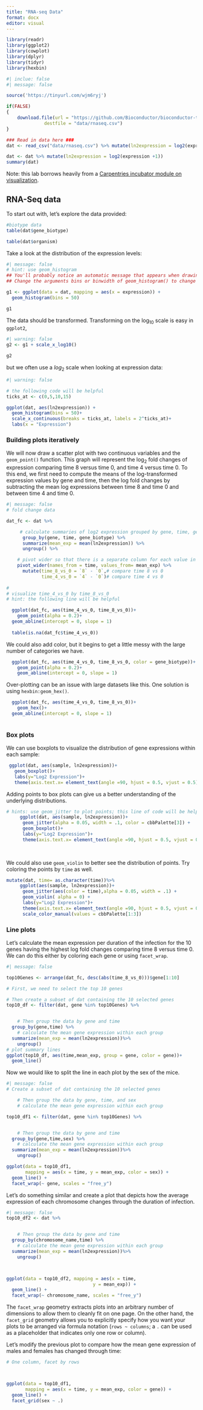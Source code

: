 ---
title: "RNA-seq Data"
format: docx
editor: visual
---

```{r}
library(readr)
library(ggplot2)
library(cowplot)
library(dplyr)
library(tidyr)
library(hexbin)
```

```{r}
#| inclue: false
#| message: false

source('https://tinyurl.com/wjm6ryj')

if(FALSE)
{
    download.file(url = "https://github.com/Bioconductor/bioconductor-teaching/raw#/master/data/GSE96870/rnaseq.csv",
              destfile = "data/rnaseq.csv")
}

### Read in data here ###
dat <- read_csv("data/rnaseq.csv") %>% mutate(ln2expression = log2(expression))
```

```{r}
dat <- dat %>% mutate(ln2expression = log2(expression +1))
summary(dat)
```

Note: this lab borrows heavily from a [Carpentries incubator module on visualization](https://carpentries-incubator.github.io/bioc-intro/40-visualization/index.html).

## RNA-Seq data

To start out with, let's explore the data provided:

```{r}


#biotype data
table(dat$gene_biotype)

table(dat$organism)
```

Take a look at the distribution of the expression levels:

```{r}
#| message: false
# hint: use geom_histogram
## You'll probably notice an automatic message that appears when drawing the histogram: `stat_bin()` using `bins = 30`. Pick better value with `binwidth`.
## Change the arguments bins or binwidth of geom_histogram() to change the number or width of the bins.

g1 <- ggplot(data = dat, mapping = aes(x = expression)) +
  geom_histogram(bins = 50)

g1
```

The data should be transformed. Transforming on the $\log_{10}$ scale is easy in `ggplot2`,

```{r}
#| warning: false
g2 <- g1 + scale_x_log10()

g2
```

but we often use a $log_2$ scale when looking at expression data:

```{r}
#| warning: false

# the following code will be helpful
ticks_at <- c(0,5,10,15)

ggplot(dat, aes(ln2expression)) +
  geom_histogram(bins = 50)+
  scale_x_continuous(breaks = ticks_at, labels = 2^ticks_at)+
  labs(x = "Expression")
```

### Building plots iteratively

We will now draw a scatter plot with two continuous variables and the `geom_point()` function. This graph will represent the $\log_2$ fold changes of expression comparing time 8 versus time 0, and time 4 versus time 0. To this end, we first need to compute the means of the log-transformed expression values by gene and time, then the log fold changes by subtracting the mean log expressions between time 8 and time 0 and between time 4 and time 0.

```{r}
#| message: false
# fold change data

dat_fc <- dat %>%

     # calculate summaries of log2 expression grouped by gene, time, gene_biotype
      group_by(gene, time, gene_biotype) %>% 
      summarize(mean_exp = mean(ln2expression)) %>%
      ungroup() %>%

    # pivot wider so that there is a separate column for each value in time
    pivot_wider(names_from = time, values_from= mean_exp) %>%
      mutate(time_8_vs_0 = `8` - `0`,# compare time 8 vs 0
             time_4_vs_0 = `4` - `0`)# compare time 4 vs 0
             
#
# visualize time_4_vs_0 by time_8_vs_0 
# hint: the following line will be helpful

  ggplot(dat_fc, aes(time_4_vs_0, time_8_vs_0))+
    geom_point(alpha = 0.2)+
  geom_abline(intercept = 0, slope = 1)
  
  table(is.na(dat_fc$time_4_vs_0))
```

We could also add color, but it begins to get a little messy with the large number of categories we have.

```{r}
  ggplot(dat_fc, aes(time_4_vs_0, time_8_vs_0, color = gene_biotype))+
    geom_point(alpha = 0.2)+
    geom_abline(intercept = 0, slope = 1) 

```

Over-plotting can be an issue with large datasets like this. One solution is using `hexbin:geom_hex()`.

```{r}
  ggplot(dat_fc, aes(time_4_vs_0, time_8_vs_0))+
    geom_hex()+
  geom_abline(intercept = 0, slope = 1)
  

```

### Box plots

We can use boxplots to visualize the distribution of gene expressions within each sample:

```{r}
 ggplot(dat, aes(sample, ln2expression))+
   geom_boxplot()+
   labs(y="Log2 Expression")+
   theme(axis.text.x= element_text(angle =90, hjust = 0.5, vjust = 0.5))
```

Adding points to box plots can give us a better understanding of the underlying distributions.

```{r}
# hints: use geom_jitter to plot points; this line of code will be helpful
     ggplot(dat, aes(sample, ln2expression))+
      geom_jitter(alpha = 0.05, width = .1, color = cbbPalette[3]) +
      geom_boxplot()+
      labs(y="Log2 Expression")+
      theme(axis.text.x= element_text(angle =90, hjust = 0.5, vjust = 0.5))
     
     

```

We could also use `geom_violin` to better see the distribution of points. Try coloring the points by `time` as well.

```{r}
mutate(dat, time= as.character(time))%>%
     ggplot(aes(sample, ln2expression))+
      geom_jitter(aes(color = time),alpha = 0.05, width = .1) +
      geom_violin( alpha = 0) +
      labs(y="Log2 Expression")+
      theme(axis.text.x= element_text(angle =90, hjust = 0.5, vjust = 0.5))
      scale_color_manual(values = cbbPalette[1:3])

```

### Line plots

Let's calculate the mean expression per duration of the infection for the 10 genes having the highest log fold changes comparing time 8 versus time 0. We can do this either by coloring each gene or using `facet_wrap`.

```{r}
#| message: false

top10Genes <- arrange(dat_fc, desc(abs(time_8_vs_0)))$gene[1:10]

# First, we need to select the top 10 genes

# Then create a subset of dat containing the 10 selected genes
top10_df <- filter(dat, gene %in% top10Genes) %>%


    # Then group the data by gene and time
  group_by(gene,time) %>%
    # calculate the mean gene expression within each group
  summarize(mean_exp = mean(ln2expression))%>%
    ungroup() 
# plot summary lines
ggplot(top10_df, aes(time,mean_exp, group = gene, color = gene))+
  geom_line()

```

Now we would like to split the line in each plot by the sex of the mice.

```{r}
#| message: false
# Create a subset of dat containing the 10 selected genes

    # Then group the data by gene, time, and sex
    # calculate the mean gene expression within each group

top10_df1 <- filter(dat, gene %in% top10Genes) %>%


    # Then group the data by gene and time
  group_by(gene,time,sex) %>%
    # calculate the mean gene expression within each group
  summarize(mean_exp = mean(ln2expression))%>%
    ungroup()

ggplot(data = top10_df1,
       mapping = aes(x = time, y = mean_exp, color = sex)) +
  geom_line() +
  facet_wrap(~ gene, scales = "free_y")
```

Let's do something similar and create a plot that depicts how the average expression of each chromosome changes through the duration of infection.

```{r}
#| message: false
top10_df2 <- dat %>%


    # Then group the data by gene and time
  group_by(chromosome_name,time) %>%
    # calculate the mean gene expression within each group
  summarize(mean_exp = mean(ln2expression))%>%
    ungroup()



ggplot(data = top10_df2, mapping = aes(x = time,
                                y = mean_exp)) +
  geom_line() +
  facet_wrap(~ chromosome_name, scales = "free_y")
```

The `facet_wrap` geometry extracts plots into an arbitrary number of dimensions to allow them to cleanly fit on one page. On the other hand, the `facet_grid` geometry allows you to explicitly specify how you want your plots to be arranged via formula notation (`rows ~ columns`; a `.` can be used as a placeholder that indicates only one row or column).

Let's modify the previous plot to compare how the mean gene expression of males and females has changed through time:

```{r}
# One column, facet by rows



ggplot(data = top10_df1,
       mapping = aes(x = time, y = mean_exp, color = gene)) +
  geom_line() +
  facet_grid(sex ~ .)
```
